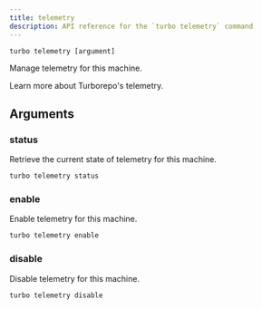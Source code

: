 ```yaml
---
title: telemetry
description: API reference for the `turbo telemetry` command
---
```



`turbo telemetry [argument]`

Manage telemetry for this machine.

<LinkToDocumentation href="/repo/docs/telemetry">
  Learn more about Turborepo's telemetry.
</LinkToDocumentation>

## Arguments

### status

Retrieve the current state of telemetry for this machine.

```bash title="Terminal"
turbo telemetry status
```

### enable

Enable telemetry for this machine.

```bash title="Terminal"
turbo telemetry enable
```

### disable

Disable telemetry for this machine.

```bash title="Terminal"
turbo telemetry disable
```
